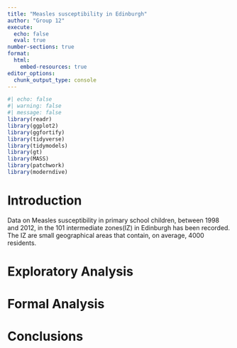```yaml
---
title: "Measles susceptibility in Edinburgh"
author: "Group 12"
execute: 
  echo: false
  eval: true
number-sections: true
format:
  html:
    embed-resources: true
editor_options: 
  chunk_output_type: console
---
```


```r
#| echo: false
#| warning: false
#| message: false
library(readr)
library(ggplot2)
library(ggfortify)
library(tidyverse)
library(tidymodels)
library(gt)
library(MASS)
library(patchwork)
library(moderndive)
```

# Introduction {#sec-intro}

Data on Measles susceptibility in primary school children, between 1998 and 2012, in the 101 intermediate zones(IZ) in Edinburgh has been recorded. The IZ are small geographical areas that contain, on average, 4000 residents.

# Exploratory Analysis {#sec-EA}

# Formal Analysis {#sec-FA}

# Conclusions {#sec-con}
